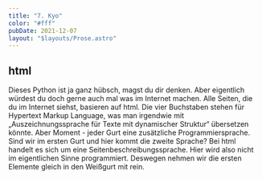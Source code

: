 ```yaml
---
title: "7. Kyo"
color: "#fff"
pubDate: 2021-12-07
layout: "$layouts/Prose.astro"
---
```


## html

Dieses Python ist ja ganz hübsch, magst du dir denken. Aber eigentlich würdest du doch gerne auch mal was im Internet machen. Alle Seiten, die du im Internet siehst, basieren auf html. Die vier Buchstaben stehen für Hypertext Markup Language, was man irgendwie mit „Auszeichnungssprache für Texte mit dynamischer Struktur“ übersetzen könnte. Aber Moment - jeder Gurt eine zusätzliche Programmiersprache. Sind wir im ersten Gurt und hier kommt die zweite Sprache? Bei html handelt es sich um eine Seitenbeschreibungssprache. Hier wird also nicht im eigentlichen Sinne programmiert. Deswegen nehmen wir die ersten Elemente gleich in den Weißgurt mit rein.

